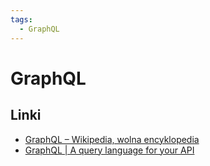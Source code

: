 ```yaml
---
tags:
  - GraphQL
---
```


# GraphQL

## Linki

- [GraphQL – Wikipedia, wolna encyklopedia](https://pl.wikipedia.org/wiki/GraphQL)
- [GraphQL | A query language for your API](https://graphql.org/)
